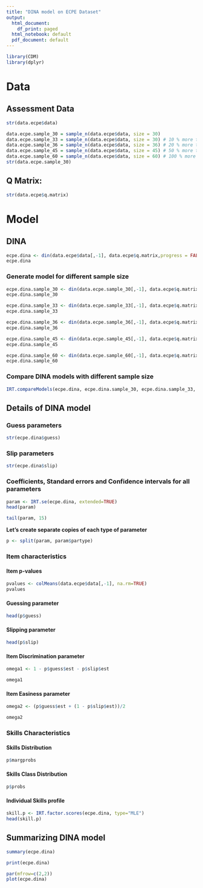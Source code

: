 ```yaml
---
title: "DINA model on ECPE Dataset"
output:
  html_document:
    df_print: paged
  html_notebook: default
  pdf_document: default
---
```



```r
library(CDM)
library(dplyr)
```

# Data

## Assessment Data

```r

str(data.ecpe$data)
```

```r
data.ecpe.sample_30 = sample_n(data.ecpe$data, size = 30)
data.ecpe.sample_33 = sample_n(data.ecpe$data, size = 30) # 10 % more than total number of variables
data.ecpe.sample_36 = sample_n(data.ecpe$data, size = 36) # 20 % more than total number of variables
data.ecpe.sample_45 = sample_n(data.ecpe$data, size = 45) # 50 % more than total number of variables
data.ecpe.sample_60 = sample_n(data.ecpe$data, size = 60) # 100 % more than total number of variables
str(data.ecpe.sample_30)
```


## Q Matrix:

```r

str(data.ecpe$q.matrix)

```

# Model

## DINA
```r

ecpe.dina <- din(data.ecpe$data[,-1], data.ecpe$q.matrix,progress = FALSE)
ecpe.dina
```

### Generate model for different sample size
```r

ecpe.dina.sample_30 <- din(data.ecpe.sample_30[,-1], data.ecpe$q.matrix,progress = FALSE)
ecpe.dina.sample_30
```

```r

ecpe.dina.sample_33 <- din(data.ecpe.sample_33[,-1], data.ecpe$q.matrix,progress = FALSE)
ecpe.dina.sample_33
```

```r
ecpe.dina.sample_36 <- din(data.ecpe.sample_36[,-1], data.ecpe$q.matrix,progress = FALSE)
ecpe.dina.sample_36
```

```r
ecpe.dina.sample_45 <- din(data.ecpe.sample_45[,-1], data.ecpe$q.matrix,progress = FALSE)
ecpe.dina.sample_45
```

```r
ecpe.dina.sample_60 <- din(data.ecpe.sample_60[,-1], data.ecpe$q.matrix,progress = FALSE)
ecpe.dina.sample_60
```

### Compare DINA models with different sample size

```r

IRT.compareModels(ecpe.dina, ecpe.dina.sample_30, ecpe.dina.sample_33, ecpe.dina.sample_36, ecpe.dina.sample_45, ecpe.dina.sample_60)

```


## Details of DINA model

### Guess parameters
```r
str(ecpe.dina$guess)

```

### Slip parameters
```r
str(ecpe.dina$slip)

```

### Coefficients, Standard errors and Confidence intervals for all parameters 
```r

param <- IRT.se(ecpe.dina, extended=TRUE) 
head(param)
```


```r

tail(param, 15)

```

**Let's create separate copies of each type of parameter** 

```r

p <- split(param, param$partype)

```

### Item characteristics

#### Item p-values

```r

pvalues <- colMeans(data.ecpe$data[,-1], na.rm=TRUE) 
pvalues
```

#### Guessing parameter

```r

head(p$guess)

```

#### Slipping parameter

```r

head(p$slip)

```

#### Item Discrimination parameter

```r

omega1 <- 1 - p$guess$est - p$slip$est 

omega1 

```

#### Item Easiness parameter

```r

omega2 <- (p$guess$est + (1 - p$slip$est))/2 

omega2 

```

### Skills Characteristics

#### Skills Distribution

```r

p$margprobs

```

#### Skills Class Distribution

```r

p$probs

```

#### Individual Skills profile

```r
skill.p <- IRT.factor.scores(ecpe.dina, type="MLE") 
head(skill.p)
```

## Summarizing DINA model

```r
summary(ecpe.dina)
```

```r
print(ecpe.dina)
```

```r
par(mfrow=c(2,2)) 
plot(ecpe.dina)
```

